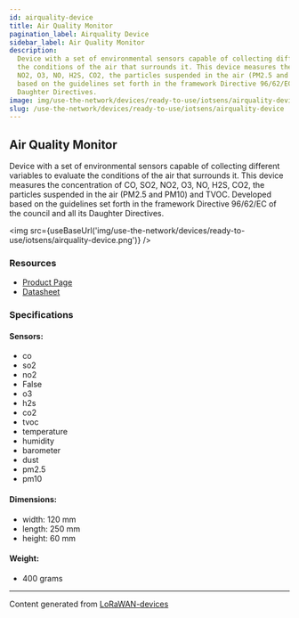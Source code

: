 ```yaml
---
id: airquality-device
title: Air Quality Monitor
pagination_label: Airquality Device
sidebar_label: Air Quality Monitor
description:
  Device with a set of environmental sensors capable of collecting different variables to evaluate
  the conditions of the air that surrounds it. This device measures the concentration of CO, SO2,
  NO2, O3, NO, H2S, CO2, the particles suspended in the air (PM2.5 and PM10) and TVOC. Developed
  based on the guidelines set forth in the framework Directive 96/62/EC of the council and all its
  Daughter Directives.
image: img/use-the-network/devices/ready-to-use/iotsens/airquality-device.png
slug: /use-the-network/devices/ready-to-use/iotsens/airquality-device
---
```



## Air Quality Monitor

Device with a set of environmental sensors capable of collecting different variables to evaluate the
conditions of the air that surrounds it. This device measures the concentration of CO, SO2, NO2, O3,
NO, H2S, CO2, the particles suspended in the air (PM2.5 and PM10) and TVOC. Developed based on the
guidelines set forth in the framework Directive 96/62/EC of the council and all its Daughter
Directives.

<img src={useBaseUrl('img/use-the-network/devices/ready-to-use/iotsens/airquality-device.png')} />

### Resources

- [Product Page](http://hardware.iotsens.com/datasheets/IoTsens-Datasheet-Air_quality_Monitor_EN.pdf)
- [Datasheet](http://hardware.iotsens.com/datasheets/IoTsens-Datasheet-Air_quality_Monitor_EN.pdf)

### Specifications

#### Sensors:

- co
- so2
- no2
- False
- o3
- h2s
- co2
- tvoc
- temperature
- humidity
- barometer
- dust
- pm2.5
- pm10

#### Dimensions:

- width: 120 mm
- length: 250 mm
- height: 60 mm

#### Weight:

- 400 grams

---

Content generated from [LoRaWAN-devices](https://github.com/TheThingsNetwork/lorawan-devices)
